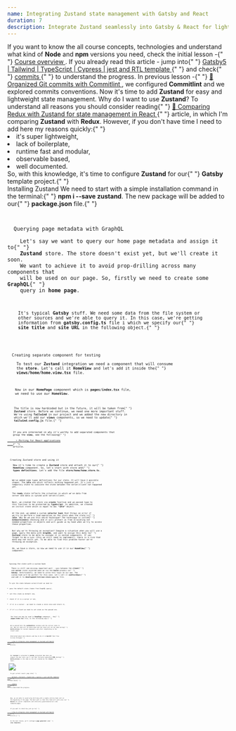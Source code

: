 ```yaml
---
name: Integrating Zustand state management with Gatsby and React
duration: 7
description: Integrate Zustand seamlessly into Gatsby & React for lightweight state management. Boost performance with an SEO-friendly guide for lightning-fast web development.
---
```


<Prelude label="Why it's worth to use Zustand?">
  <Hint hasBg>
    If you want to know the all course concepts, technologies and understand
    what kind of <B>Node</B> and <B>npm</B> versions you need, check the initial
    lesson -{" "}
    <A href="/courses/modern-gatsby5-ecosystem-project-setup/introduction/course-overview/">
      Course overview
    </A>
    .
  </Hint>
  <Hint hasBg>
    If you already read this article - jump into{" "}
    <A
      outside
      href="https://github.com/polubis/Gatsby5-Tailwind-TypeScript-Cypress-jest-rtl-template"
    >
      Gatsby5 | Tailwind | TypeScript | Cypress | jest and RTL template
    </A>{" "}
    and check{" "}
    <A
      outside
      href="https://github.com/polubis/Gatsby5-Tailwind-TypeScript-Cypress-jest-rtl-template/commits/main"
    >
      commits
    </A>{" "}
    to understand the progress.
  </Hint>
  <M>
    In previous lesson -{" "}
    <A href="/courses/modern-gatsby5-ecosystem-project-setup/creating-project/organized-git-commits-with-commitlint/">
      🌟 Organized Git commits with Commitlint
    </A>
    , we configured <B>Commitlint</B> and we explored commits conventions. Now it's
    time to add <B>Zustand</B> for easy and lightweight state management.
  </M>
  <M>
    Why do I want to use <B>Zustand</B>? To understand all reasons you should
    consider reading{" "}
    <A href="/articles/libraries/comparing-redux-with-zustand-for-state-management-in-react/">
      🥇 Comparing Redux with Zustand for state management in React
    </A>{" "}
    article, in which I'm comparing <B>Zustand</B> with <B>Redux</B>. However,
    if you don't have time I need to add here my reasons quickly:{" "}
  </M>
  <L>
    <Li>it's super lightweight,</Li>
    <Li>lack of boilerplate,</Li>
    <Li>runtime fast and modular,</Li>
    <Li>observable based,</Li>
    <Li>well documented.</Li>
  </L>
  <M>
    So, with this knowledge, it's time to configure <B>Zustand</B> for our{" "}
    <B>Gatsby</B> template project.{" "}
  </M>
</Prelude>

<Section>
  <XL>Installing Zustand</XL>
  <M>
    We need to start with a simple installation command in the terminal:{" "}
    <B>npm i --save zustand</B>. The new package will be added to our{" "}
    <B>package.json</B> file.{" "}
  </M>
  <Code
    mode="dynamic"
    lang="json"
    added={[[3, 3]]}
    description="The updated package.json file"
    src="https://raw.githubusercontent.com/polubis/Snippets-for-articles-and-lessons/main/modern-gatsby5-ecosystem-project-setup/Integrating%20Zustand%20state%20management%20with%20Gatsby%20and%20React/1.json"
    linesCount={3}
  />
</Section>

<Section>
  <XL>Querying page metadata with GraphQL</XL>
  <M>
    Let's say we want to query our home page metadata and assign it to{" "}
    <B>Zustand</B> store. The store doesn't exist yet, but we'll create it soon.
    We want to achieve it to avoid prop-drilling across many components that
    will be used on our page. So, firstly we need to create some <B>GraphQL</B>{" "}
    query in <B>home page</B>.
  </M>
  <Code
    mode="dynamic"
    lang="tsx"
    changed={[[2, 2]]}
    added={[
      [6, 13],
      [17, 26],
    ]}
    description="Current home page component implementation - index.tsx file"
    src="https://raw.githubusercontent.com/polubis/Snippets-for-articles-and-lessons/main/modern-gatsby5-ecosystem-project-setup/Integrating%20Zustand%20state%20management%20with%20Gatsby%20and%20React/2.tsx"
    linesCount={45}
  />
  <M>
    It's typical <B>Gatsby</B> stuff. We need some data from the file system or
    other sources and we're able to query it. In this case, we're getting
    information from <B>gatsby.config.ts</B> file i which we specify our{" "}
    <B>site title</B> and <B>site URL</B> in the following object.{" "}
  </M>
  <Code
    mode="dynamic"
    lang="tsx"
    added={[[4, 7]]}
    description="The metadata in gatsby.config.ts file"
    src="https://raw.githubusercontent.com/polubis/Snippets-for-articles-and-lessons/main/modern-gatsby5-ecosystem-project-setup/Integrating%20Zustand%20state%20management%20with%20Gatsby%20and%20React/3.ts"
    linesCount={7}
  />
</Section>

<Section>
  <XL>Creating separate component for testing</XL>
  <M>
    To test our <B>Zustand</B> integration we need a component that will consume
    the <B>store</B>. Let's call it <B>HomeView</B> and let's add it inside the{" "}
    <B>views/home/home.view.tsx</B> file.
  </M>
  <Code
    mode="dynamic"
    lang="tsx"
    description="The newly created views/home/home.view.tsx component"
    src="https://raw.githubusercontent.com/polubis/Snippets-for-articles-and-lessons/main/modern-gatsby5-ecosystem-project-setup/Integrating%20Zustand%20state%20management%20with%20Gatsby%20and%20React/4.tsx"
    linesCount={14}
  />
  <M>
    Now in our <B>HomePage</B> component which is <B>pages/index.tsx</B> file,
    we need to use our <B>HomeView</B>.
  </M>
  <Code
    mode="dynamic"
    lang="tsx"
    added={[
      [1, 1],
      [13, 13],
    ]}
    description="Update in pages/index.tsx file"
    src="https://raw.githubusercontent.com/polubis/Snippets-for-articles-and-lessons/main/modern-gatsby5-ecosystem-project-setup/Integrating%20Zustand%20state%20management%20with%20Gatsby%20and%20React/8.tsx"
    linesCount={18}
  />
  <M>
    The title is now hardcoded but in the future, it will be taken from{" "}
    <B>Zustand</B> store. Before we continue, we need one more important stuff.
    We're using <B>Tailwind</B> in our project and we added the new directory in
    which we'll add our <B>views</B> components, so we need to update{" "}
    <B>tailwind.config.js</B> file.{" "}
  </M>
  <Code
    mode="dynamic"
    lang="tsx"
    added={[[6, 6]]}
    description="Updated tailwind.config.js file"
    src="https://raw.githubusercontent.com/polubis/Snippets-for-articles-and-lessons/main/modern-gatsby5-ecosystem-project-setup/Integrating%20Zustand%20state%20management%20with%20Gatsby%20and%20React/5.js"
    linesCount={7}
  />
  <Hint hasBg>
    If you are interested in why it's worthy to add separated components that
    group the <B>view</B>, see the following{" "}
    <A href="/articles/patterns/porting-for-react-applications/" outside>
      ⭐ Porting for React applications
    </A>{" "}
    article.
  </Hint>
</Section>

<Section>
  <XL>Creating Zustand store and using it</XL>
  <M>
    Now it's time to create a <B>Zustand</B> store and attach it to our{" "}
    <B>HomeView</B> component. So, let's start with store and{" "}
    <B>types definitions</B>. Let's add the file <B>store/home/home.store.ts</B>.
  </M>
  <Code
    mode="dynamic"
    lang="tsx"
    description="The store/home/home.store.ts file"
    src="https://raw.githubusercontent.com/polubis/Snippets-for-articles-and-lessons/main/modern-gatsby5-ecosystem-project-setup/Integrating%20Zustand%20state%20management%20with%20Gatsby%20and%20React/6.ts"
    linesCount={39}
  />
  <M>
    We've added some types definitions for our state. It will have 2 possible
    shapes. The <B>idle</B> one which reflects nothing happened yet. It's just a
    temporary state to indicate the state between the server/client not happened
    yet.
  </M>
  <M>
    The <B>ready</B> state reflects the situation in which we've data from
    server and data is synced with server/client.
  </M>
  <M>
    Next, we created the store via <B>create</B> function and we passed type to
    this function to be protected by <B>TypeScript</B>. In addition, we created
    an initial state which is equal to <B>is: "idle"</B> object.
  </M>
  <M>
    At the end, we added a custom <B>selector hook</B> that throws an error if
    we try to perform a read operation on the store when the state is{" "}
    <B>idle</B>. Why do we use this weird technique? The technique is called{" "}
    <B>exhaustiveness</B> checking and it will protect us from allocating not
    needed properties in objects and will guide us by hand when we try to access
    these properties.
  </M>
  <M>
    But why we're throwing an exception? Imagine a situation when you will use a
    page, query the data with <B>GraphQL</B>, and want to assign this data to{" "}
    <B>Zustand</B> store to be able to consume it in nested components. If you
    forget to do a sync (this we still need to implement), there is a risk that
    data may not exist yet. To be able to find this problem faster we're
    throwing an exception.
  </M>
  <M>
    Ok, we have a store, so now we need to use it in our <B>HomeView</B>{" "}
    component.
  </M>
  <Code
    mode="dynamic"
    lang="tsx"
    added={[[2, 2]]}
    changed={[[5, 5]]}
    description="Changes in store/home/home.view.tsx file"
    src="https://raw.githubusercontent.com/polubis/Snippets-for-articles-and-lessons/main/modern-gatsby5-ecosystem-project-setup/Integrating%20Zustand%20state%20management%20with%20Gatsby%20and%20React/7.tsx"
    linesCount={15}
  />
</Section>

<Section>
  <XL>Syncing the state with a custom hook</XL>
  <M>
    There is still one missing important part - sync between the <B>client</B>{" "}
    and <B>server</B> state injected when we run the <B>build</B> process in{" "}
    <B>Gatsby</B>. Unfortunately, we need to write this logic on our own. The
    custom hook will be perfect for this case. Let's call it <B>useStoreSync</B>{" "}
    and add it to <B>development-kit/use-store-sync.ts</B> file.
  </M>
  <Code
    mode="dynamic"
    lang="tsx"
    description="The development-kit/use-store-sync.ts file"
    src="https://raw.githubusercontent.com/polubis/Snippets-for-articles-and-lessons/main/modern-gatsby5-ecosystem-project-setup/Integrating%20Zustand%20state%20management%20with%20Gatsby%20and%20React/9.ts"
    linesCount={21}
  />
  <M>To sync the state between server/client we need to:</M>
  <L ordered>
    <Li>pass the default state (taken from GraphQL query),</Li>
    <Li>set this state as default one,</Li>
    <Li>check if it is a server or not,</Li>
    <Li>if it is a server - we need to create a store once and return it,</Li>
    <Li>if it's a client we need to set state as the passed one.</Li>
  </L>
  <M>
    Our hook now may be used in <B>HomePage</B> component - the{" "}
    <B>pages/index.tsx</B> file, in the following way:{" "}
  </M>
  <Code
    mode="dynamic"
    lang="tsx"
    description="The last changes in HomePage - pages/index.tsx file"
    src="https://raw.githubusercontent.com/polubis/Snippets-for-articles-and-lessons/main/modern-gatsby5-ecosystem-project-setup/Integrating%20Zustand%20state%20management%20with%20Gatsby%20and%20React/10.tsx"
    linesCount={15}
  />
  <M>
    We've passed here the <B>useHomeStore</B> instance and the initial state to
    set. Now our hook will do whole meat and the state will be the same during{" "}
    <B>build process</B> for nested components and after rehydrating on the
    client side!
  </M>
  <Hint hasBg>
    Interested about more details and how to do it in <B>NextJS</B>? Feel free
    to dive through{" "}
    <A
      href="/articles/integrations/how-to-integrate-state-management-in-zustand-with-nextjs/"
      outside
    >
      🌟 How to integrate state management in Zustand with NextJS
    </A>{" "}
    article.
  </Hint>
</Section>

<Example label="The result">
  <M>
    Our <B>Zustand</B> is attached to <B>Gatsby</B> ecosystem! Now when you
    inspect the dev tools you'll see that initially generated <B>HTML</B> during{" "}
    <B>build process</B> is the same as the one created by the <B>client</B>{" "}
    later.
  </M>
  <Image
    src="https://raw.githubusercontent.com/polubis/Snippets-for-articles-and-lessons/main/modern-gatsby5-ecosystem-project-setup/Integrating%20Zustand%20state%20management%20with%20Gatsby%20and%20React/1.gif"
    description="The final result"
  />
  <M>
    To get current result jump into{" "}
    <A
      outside
      href="https://github.com/polubis/Gatsby5-Tailwind-TypeScript-Cypress-jest-rtl-template"
    >
      Gatsby5 | Tailwind | TypeScript | Cypress | jest and RTL template
    </A>{" "}
    and check{" "}
    <A
      outside
      href="https://github.com/polubis/Gatsby5-Tailwind-TypeScript-Cypress-jest-rtl-template/commits/main"
    >
      commits
    </A>{" "}
    to understand the progress.
  </M>
</Example>

<Summary label="Conclusions and next steps">
  <M>
    Now, we are able to avoid prop drilling with a simple utility hook call at
    the beginning of the page. The best part is that this hook will work also in{" "}
    <B>NextJS</B> for server components and statically generated/server-side
    rendered pages.
  </M>
  <Hint hasBg>
    If you want to check how just go to{" "}
    <A href="/articles/integrations/how-to-integrate-state-management-in-zustand-with-nextjs/">
      🌟 How to integrate state management in Zustand with NextJS
    </A>{" "}
    article.{" "}
  </Hint>
  <M>
    In the next lesson, we'll configure <B>page generator</B> and{" "}
    <B>view templates</B>.
  </M>
</Summary>
